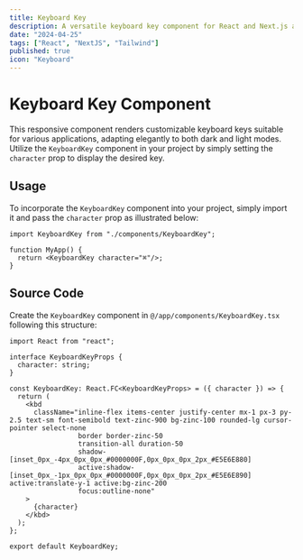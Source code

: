 ```yaml
---
title: Keyboard Key
description: A versatile keyboard key component for React and Next.js applications, styled using TailwindCSS.
date: "2024-04-25"
tags: ["React", "NextJS", "Tailwind"]
published: true
icon: "Keyboard"
---
```


# Keyboard Key Component

This responsive component renders customizable keyboard keys suitable for various applications, adapting elegantly to both dark and light modes. Utilize the `KeyboardKey` component in your project by simply setting the `character` prop to display the desired key.

<div 
    className="max-w-full content-center text-center h-64 relative overflow-hidden border border-zinc-500 rounded-lg"
    style={{
        background: 'linear-gradient(100deg, #18181b 50%, #f4f4f5 50%)'
    }}
>
    <KeyboardKey character="⌘"/>
    <KeyboardKey character="⇧" />
    <KeyboardKey character="Space" />
    <KeyboardKey character="K" />
</div>

## Usage

To incorporate the `KeyboardKey` component into your project, simply import it and pass the `character` prop as illustrated below:

```tsx
import KeyboardKey from "./components/KeyboardKey";

function MyApp() {
  return <KeyboardKey character="⌘"/>;
}
```

## Source Code

Create the `KeyboardKey` component in `@/app/components/KeyboardKey.tsx` following this structure:

```tsx
import React from "react";

interface KeyboardKeyProps {
  character: string;
}

const KeyboardKey: React.FC<KeyboardKeyProps> = ({ character }) => {
  return (
    <kbd
      className="inline-flex items-center justify-center mx-1 px-3 py-2.5 text-sm font-semibold text-zinc-900 bg-zinc-100 rounded-lg cursor-pointer select-none
                 border border-zinc-50
                 transition-all duration-50
                 shadow-[inset_0px_-4px_0px_0px_#0000000F,0px_0px_0px_2px_#E5E6E880]
                 active:shadow-[inset_0px_-1px_0px_0px_#0000000F,0px_0px_0px_2px_#E5E6E890] active:translate-y-1 active:bg-zinc-200
                 focus:outline-none"
    >
      {character}
    </kbd>
  );
};

export default KeyboardKey;
```